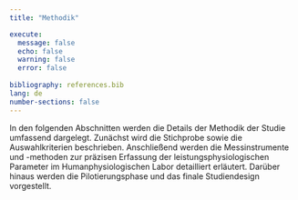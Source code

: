 ```yaml
---
title: "Methodik"

execute:
  message: false
  echo: false
  warning: false
  error: false
  
bibliography: references.bib
lang: de
number-sections: false
---
```


In den folgenden Abschnitten werden die Details der Methodik der Studie umfassend dargelegt. Zunächst wird die Stichprobe sowie die Auswahlkriterien beschrieben. Anschließend werden die Messinstrumente und -methoden zur präzisen Erfassung der leistungsphysiologischen Parameter im Humanphysiologischen Labor detailliert erläutert. Darüber hinaus werden die Pilotierungsphase und das finale Studiendesign vorgestellt.